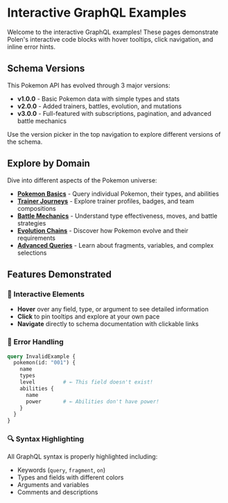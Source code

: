 # Interactive GraphQL Examples

Welcome to the interactive GraphQL examples! These pages demonstrate Polen's interactive code blocks with hover tooltips, click navigation, and inline error hints.

## Schema Versions

This Pokemon API has evolved through 3 major versions:
- **v1.0.0** - Basic Pokemon data with simple types and stats
- **v2.0.0** - Added trainers, battles, evolution, and mutations
- **v3.0.0** - Full-featured with subscriptions, pagination, and advanced battle mechanics

Use the version picker in the top navigation to explore different versions of the schema.

## Explore by Domain

Dive into different aspects of the Pokemon universe:

- **[Pokemon Basics](/examples/pokemon-basics)** - Query individual Pokemon, their types, and abilities
- **[Trainer Journeys](/examples/trainer-journeys)** - Explore trainer profiles, badges, and team compositions  
- **[Battle Mechanics](/examples/battle-mechanics)** - Understand type effectiveness, moves, and battle strategies
- **[Evolution Chains](/examples/evolution-chains)** - Discover how Pokemon evolve and their requirements
- **[Advanced Queries](/examples/advanced-queries)** - Learn about fragments, variables, and complex selections

## Features Demonstrated

### 🎯 Interactive Elements
- **Hover** over any field, type, or argument to see detailed information
- **Click** to pin tooltips and explore at your own pace
- **Navigate** directly to schema documentation with clickable links

### 🚨 Error Handling
```graphql interactive
query InvalidExample {
  pokemon(id: "001") {
    name
    types
    level         # ← This field doesn't exist!
    abilities {
      name
      power       # ← Abilities don't have power!
    }
  }
}
```

### 🔍 Syntax Highlighting
All GraphQL syntax is properly highlighted including:
- Keywords (`query`, `fragment`, `on`)
- Types and fields with different colors
- Arguments and variables
- Comments and descriptions